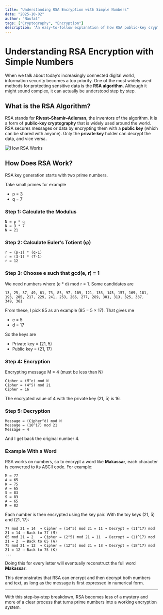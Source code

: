 ```yaml
---
title: "Understanding RSA Encryption with Simple Numbers"
date: "2025-10-02"
author: "Naufal"
tags: ["Cryptography", "Encryption"]
description: 'An easy-to-follow explanation of how RSA public-key cryptography works, illustrated with small prime numbers and step-by-step calculations.'
---
```


# Understanding RSA Encryption with Simple Numbers

When we talk about today’s increasingly connected digital world, information security becomes a top priority. One of the most widely used methods for protecting sensitive data is the **RSA algorithm**. Although it might sound complex, it can actually be understood step by step.

## What is the RSA Algorithm?

RSA stands for **Rivest–Shamir–Adleman**, the inventors of the algorithm. It is a form of **public-key cryptography** that is widely used around the world. RSA secures messages or data by encrypting them with a **public key** (which can be shared with anyone). Only the **private key** holder can decrypt the data, and vice versa.

![How RSA Works](https://sectigostore.com/blog/wp-content/uploads/2020/06/how-rsa-works.png)

## How Does RSA Work?

RSA key generation starts with two prime numbers.

Take small primes for example

- p = 3  
- q = 7  

### Step 1: Calculate the Modulus

```
N = p * q
N = 3 * 7
N = 21
```

### Step 2: Calculate Euler’s Totient (φ)

```
r = (p-1) * (q-1)
r = (3-1) * (7-1)
r = 12
```

### Step 3: Choose e such that gcd(e, r) = 1

We need numbers where (e * d) mod r = 1. Some candidates are

```
13, 25, 37, 49, 61, 73, 85, 97, 109, 121, 133, 145, 157, 169, 181,
193, 205, 217, 229, 241, 253, 265, 277, 289, 301, 313, 325, 337,
349, 361
```

From these, I pick 85 as an example (85 = 5 × 17). That gives me

- e = 5  
- d = 17  

So the keys are

- Private key = (21, 5)  
- Public key = (21, 17)

### Step 4: Encryption

Encrypting message M = 4 (must be less than N)

```
Cipher = (M^e) mod N
Cipher = (4^5) mod 21
Cipher = 16
```

The encrypted value of 4 with the private key (21, 5) is 16.

### Step 5: Decryption

```
Message = (Cipher^d) mod N
Message = (16^17) mod 21
Message = 4
```

And I get back the original number 4.

### Example With a Word

RSA works on numbers, so to encrypt a word like **Makassar**, each character is converted to its ASCII code. For example:

```
M = 77
A = 65
K = 75
A = 65
S = 83
S = 83
A = 65
R = 82
```

Each number is then encrypted using the key pair. With the toy keys (21, 5) and (21, 17):

```
77 mod 21 = 14  → Cipher = (14^5) mod 21 = 11 → Decrypt = (11^17) mod 21 = 14 → Back to 77 (M)
65 mod 21 = 2   → Cipher = (2^5) mod 21 = 11  → Decrypt = (11^17) mod 21 = 2  → Back to 65 (A)
75 mod 21 = 12  → Cipher = (12^5) mod 21 = 18 → Decrypt = (18^17) mod 21 = 12 → Back to 75 (K)
...
```

Doing this for every letter will eventually reconstruct the full word **Makassar**. 

This demonstrates that RSA can encrypt and then decrypt both numbers and text, as long as the message is first expressed in numerical form.

---

With this step-by-step breakdown, RSA becomes less of a mystery and more of a clear process that turns prime numbers into a working encryption system.

